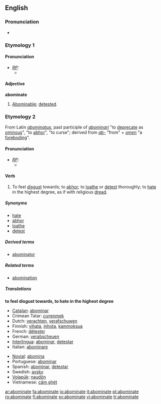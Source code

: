 ==English==

===Pronunciation===
*{{audio|en-us-abominate.ogg|Audio (US)}}

===Etymology 1===
====Pronunciation====
* ''[[RP]]:''
** {{IPA|/əˈbɒmɪˌnət/}}

====Adjective====
'''abominate'''
# {{obsolete}} [[abominable|Abominable]]; [[detest]]ed.

===Etymology 2===
From Latin ''[[abominatus]]'', past participle of ''[[abominari]]'' "to [[deprecate]] as [[ominous]]", "to [[abhor]]", "to curse"; derived from ''[[ab-]]'' "from" + ''[[omen]]'' "a [[foreboding]]".

====Pronunciation====
* ''[[RP]]:''
** {{IPA|/əˈbɒmɪˌneɪt/}}

====Verb====
{{en-verb|abominat|ing}}

# {{transitive}} To feel [[disgust]] towards; to [[abhor]]; to [[loathe]] or [[detest]] thoroughly; to [[hate]] in the highest degree, as if with religious [[dread]].

=====Synonyms=====
*[[hate]]
*[[abhor]]
*[[loathe]]
*[[detest]]

=====Derived terms=====
* [[abominator]]

=====Related terms=====
*[[abomination]]

=====Translations=====
'''to feel disgust towards, to hate in the highest degree'''
{{top}}
*[[Catalan]]: [[abominar]]
*Crimean Tatar: [[cıyrenmek]]
*Dutch: [[verachten]], [[verafschuwen]]
*Finnish: [[vihata]], [[inhota]], [[kammoksua]]
*French: [[détester]] 
*German: [[verabscheuen]] 
*[[Interlingua]]: [[abominar]], [[detestar]] 
*Italian: [[abominare]] 
{{mid}}
*[[Novial]]: [[abomina]]
*Portuguese: [[abominar]] 
*Spanish: [[abominar]], [[detestar]]
*Swedish: [[avsky]]
*[[Volapük]]: [[naudön]]
*Vietnamese: [[căm ghét]]
{{bottom}}

[[ar:abominate]]
[[fa:abominate]]
[[io:abominate]]
[[it:abominate]]
[[pt:abominate]]
[[ro:abominate]]
[[fi:abominate]]
[[sv:abominate]]
[[vi:abominate]]
[[tr:abominate]]